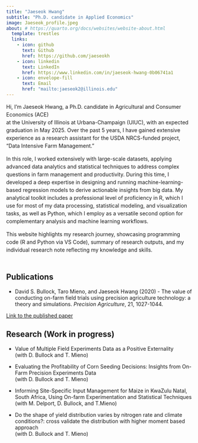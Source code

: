 ```yaml
---
title: "Jaeseok Hwang"
subtitle: "Ph.D. candidate in Applied Economics"
image: Jaeseok_profile.jpeg
about: # https://quarto.org/docs/websites/website-about.html
  template: trestles
  links:
    - icon: github
      text: Github
      href: https://github.com/jaeseokh
    - icon: linkedin
      text: LinkedIn
      href: https://www.linkedin.com/in/jaeseok-hwang-0b06741a1
    - icon: envelope-fill
      text: Email
      href: "mailto:jaeseok2@illinois.edu"
---
```



<div style="font-size: 1em; line-height: 1.5;">

Hi, I'm Jaeseok Hwang, a Ph.D. candidate in Agricultural and Consumer Economics (ACE) <br> at the University of Illinois at Urbana-Champaign (UIUC), with an expected graduation in May 2025. Over the past 5 years, I have gained extensive experience as a research assistant for the USDA NRCS-funded project, "Data Intensive Farm Management." <br> 

In this role, I worked extensively with large-scale datasets, applying advanced data analytics and statistical techniques to address complex questions in farm management and productivity. During this time, I developed a deep expertise in designing and running machine-learning-based regression models to derive actionable insights from big data. My analytical toolkit includes a professional level of proficiency in R, which I use for most of my data processing, statistical modeling, and visualization tasks, as well as Python, which I employ as a versatile second option for complementary analysis and machine learning workflows.

This website highlights my research journey, showcasing programming code (R and Python via VS Code), summary of research outputs, and my individual research note reflecting my knowledge and skills. 
<br>
<br>


</div>

## Publications

- David S. Bullock, Taro Mieno, and Jaeseok Hwang (2020) - The value of conducting on-farm field trials using precision agriculture technology: a theory and simulations. *Precision Agriculture*, 21, 1027-1044.

 [Link to the published paper](https://link.springer.com/article/10.1007/s11119-019-09706-1)
 
## Research (Work in progress)

- Value of Multiple Field Experiments Data as a Positive Externality <br>
   (with D. Bullock and T. Mieno)

- Evaluating the Profitability of Corn Seeding Decisions: Insights from On-Farm Precision Experiments Data <br>
  (with D. Bullock and T. Mieno)

- Informing Site-Specific Input Management for Maize in KwaZulu Natal, South Africa, Using
On-farm Experimentation and Statistical Techniques <br> 
 (with M. Delport, D. Bullock, and T.Mieno)

- Do the shape of yield distribution varies by nitrogen rate and climate conditions?: cross validate the distribution with higher moment based approach <br> 
 (with D. Bullock and T. Mieno)

</div>